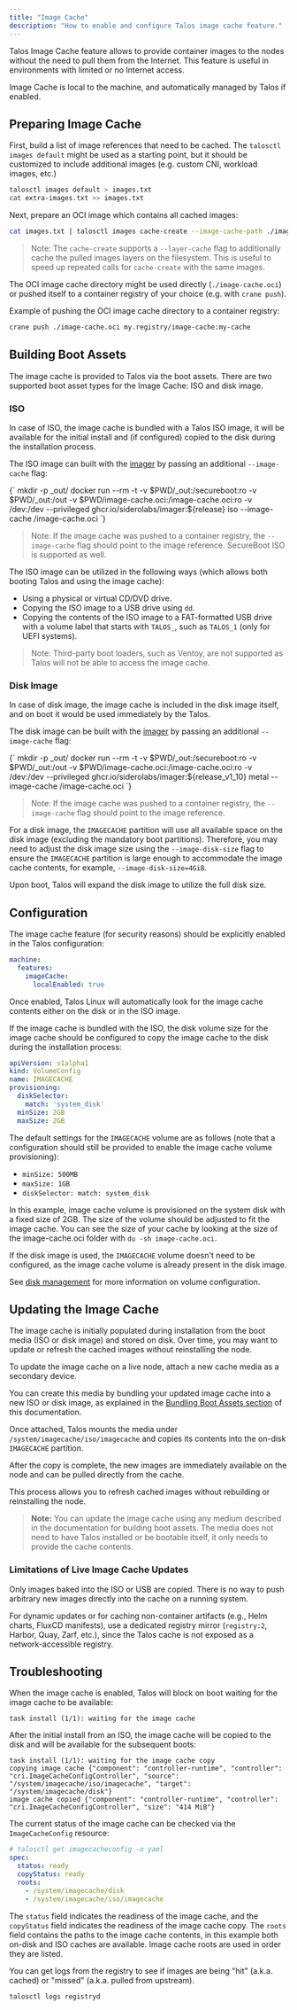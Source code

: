 ```yaml
---
title: "Image Cache"
description: "How to enable and configure Talos image cache feature."
---
```



Talos Image Cache feature allows to provide container images to the nodes without the need to pull them from the Internet.
This feature is useful in environments with limited or no Internet access.

Image Cache is local to the machine, and automatically managed by Talos if enabled.

## Preparing Image Cache

First, build a list of image references that need to be cached.
The `talosctl images default` might be used as a starting point, but it should be customized to include additional images (e.g. custom CNI, workload images, etc.)

```bash
talosctl images default > images.txt
cat extra-images.txt >> images.txt
```

Next, prepare an OCI image which contains all cached images:

```bash
cat images.txt | talosctl images cache-create --image-cache-path ./image-cache.oci --images=-
```

> Note: The `cache-create` supports a `--layer-cache` flag to additionally cache the pulled images layers on the filesystem.
> This is useful to speed up repeated calls for `cache-create` with the same images.

The OCI image cache directory might be used directly (`./image-cache.oci`) or pushed itself to a container registry of your choice (e.g. with `crane push`).

Example of pushing the OCI image cache directory to a container registry:

```bash
crane push ./image-cache.oci my.registry/image-cache:my-cache
```

## Building Boot Assets

The image cache is provided to Talos via the boot assets.
There are two supported boot asset types for the Image Cache: ISO and disk image.

### ISO

In case of ISO, the image cache is bundled with a Talos ISO image, it will be available for the initial install and (if configured) copied to the
disk during the installation process.

The ISO image can built with the [imager](../../platform-specific-installations/boot-assets#imager) by passing an additional `--image-cache` flag:

<CodeBlock lang="sh">
{`
mkdir -p _out/
docker run --rm -t -v $PWD/_out:/secureboot:ro -v $PWD/_out:/out -v $PWD/image-cache.oci:/image-cache.oci:ro -v /dev:/dev --privileged ghcr.io/siderolabs/imager:${release} iso --image-cache /image-cache.oci
`}
</CodeBlock>

> Note: If the image cache was pushed to a container registry, the `--image-cache` flag should point to the image reference.
> SecureBoot ISO is supported as well.

The ISO image can be utilized in the following ways (which allows both booting Talos and using the image cache):

* Using a physical or virtual CD/DVD drive.
* Copying the ISO image to a USB drive using `dd`.
* Copying the contents of the ISO image to a FAT-formatted USB drive with a volume label that starts with `TALOS_`, such as `TALOS_1` (only for UEFI systems).

> Note: Third-party boot loaders, such as Ventoy, are not supported as Talos will not be able to access the image cache.

### Disk Image

In case of disk image, the image cache is included in the disk image itself, and on boot it would be used immediately by the Talos.

The disk image can be built with the [imager](../../platform-specific-installations/boot-assets#imager) by passing an additional `--image-cache` flag:

<CodeBlock lang="sh">
{`
mkdir -p _out/
docker run --rm -t -v $PWD/_out:/secureboot:ro -v $PWD/_out:/out -v $PWD/image-cache.oci:/image-cache.oci:ro -v /dev:/dev --privileged ghcr.io/siderolabs/imager:${release_v1_10} metal --image-cache /image-cache.oci
`}
</CodeBlock>

> Note: If the image cache was pushed to a container registry, the `--image-cache` flag should point to the image reference.

For a disk image, the `IMAGECACHE` partition will use all available space on the disk image (excluding the mandatory boot partitions).
Therefore, you may need to adjust the disk image size using the `--image-disk-size` flag to ensure the `IMAGECACHE` partition is large enough to accommodate the image cache contents, for example, `--image-disk-size=4GiB`.

Upon boot, Talos will expand the disk image to utilize the full disk size.

## Configuration

The image cache feature (for security reasons) should be explicitly enabled in the Talos configuration:

```yaml
machine:
  features:
    imageCache:
      localEnabled: true
```

Once enabled, Talos Linux will automatically look for the image cache contents either on the disk or in the ISO image.

If the image cache is bundled with the ISO, the disk volume size for the image cache should be configured to copy the image cache to the disk during the installation process:

```yaml
apiVersion: v1alpha1
kind: VolumeConfig
name: IMAGECACHE
provisioning:
  diskSelector:
    match: 'system_disk'
  minSize: 2GB
  maxSize: 2GB
```

The default settings for the `IMAGECACHE` volume are as follows (note that a configuration should still be provided to enable the image cache volume provisioning):

* `minSize: 500MB`
* `maxSize: 1GB`
* `diskSelector: match: system_disk`

In this example, image cache volume is provisioned on the system disk with a fixed size of 2GB.
The size of the volume should be adjusted to fit the image cache.
You can see the size of your cache by looking at the size of the image-cache.oci folder with `du -sh image-cache.oci`.

If the disk image is used, the `IMAGECACHE` volume doesn't need to be configured, as the image cache volume is already present in the disk image.

See [disk management](../storage-and-disk-management/disk-management#machine-configuration) for more information on volume configuration.

## Updating the Image Cache

The image cache is initially populated during installation from the boot media (ISO or disk image) and stored on disk.
Over time, you may want to update or refresh the cached images without reinstalling the node.

To update the image cache on a live node, attach a new cache media as a secondary device.

You can create this media by bundling your updated image cache into a new ISO or disk image, as explained in the [Bundling Boot Assets section](#building-boot-assets) of this documentation.

Once attached, Talos mounts the media under `/system/imagecache/iso/imagecache` and copies its contents into the on-disk `IMAGECACHE` partition.

After the copy is complete, the new images are immediately available on the node and can be pulled directly from the cache.

This process allows you to refresh cached images without rebuilding or reinstalling the node.

> **Note:** You can update the image cache using any medium described in the documentation for building boot assets. The media does not need to have Talos installed or be bootable itself, it only needs to provide the cache contents.

### Limitations of Live Image Cache Updates

Only images baked into the ISO or USB are copied. There is no way to push arbitrary new images directly into the cache on a running system.

For dynamic updates or for caching non-container artifacts (e.g., Helm charts, FluxCD manifests), use a dedicated registry mirror (`registry:2`, Harbor, Quay, Zarf, etc.), since the Talos cache is not exposed as a network-accessible registry.

## Troubleshooting

When the image cache is enabled, Talos will block on boot waiting for the image cache to be available:

```text
task install (1/1): waiting for the image cache
```

After the initial install from an ISO, the image cache will be copied to the disk and will be available for the subsequent boots:

```text
task install (1/1): waiting for the image cache copy
copying image cache {"component": "controller-runtime", "controller": "cri.ImageCacheConfigController", "source": "/system/imagecache/iso/imagecache", "target": "/system/imagecache/disk"}
image cache copied {"component": "controller-runtime", "controller": "cri.ImageCacheConfigController", "size": "414 MiB"}
```

The current status of the image cache can be checked via the `ImageCacheConfig` resource:

```yaml
# talosctl get imagecacheconfig -o yaml
spec:
  status: ready
  copyStatus: ready
  roots:
    - /system/imagecache/disk
    - /system/imagecache/iso/imagecache
```

The `status` field indicates the readiness of the image cache, and the `copyStatus` field indicates the readiness of the image cache copy.
The `roots` field contains the paths to the image cache contents, in this example both on-disk and ISO caches are available.
Image cache roots are used in order they are listed.

You can get logs from the registry to see if images are being "hit" (a.k.a. cached) or "missed" (a.k.a. pulled from upstream).

```bash
talosctl logs registryd
```
